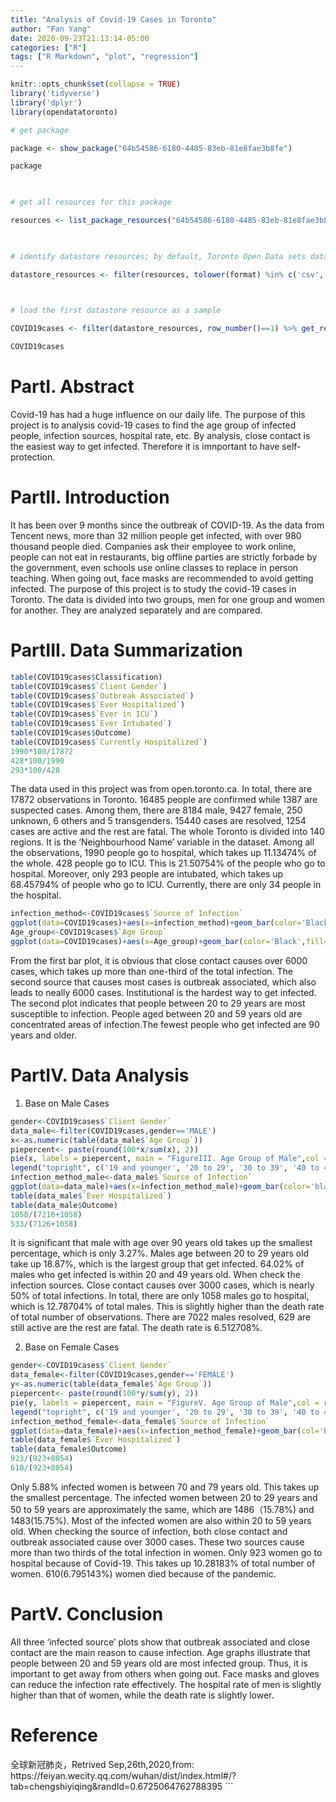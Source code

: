 ```yaml
---
title: "Analysis of Covid-19 Cases in Toronto"
author: "Fan Yang"
date: 2020-09-23T21:13:14-05:00
categories: ["R"]
tags: ["R Markdown", "plot", "regression"]
---
```


```r
knitr::opts_chunk$set(collapse = TRUE)
library('tidyverse')
library('dplyr')
library(opendatatoronto)

# get package

package <- show_package("64b54586-6180-4485-83eb-81e8fae3b8fe")

package

 

# get all resources for this package

resources <- list_package_resources("64b54586-6180-4485-83eb-81e8fae3b8fe")

 

# identify datastore resources; by default, Toronto Open Data sets datastore resource format to CSV for non-geospatial and GeoJSON for geospatial resources

datastore_resources <- filter(resources, tolower(format) %in% c('csv', 'geojson'))

 

# load the first datastore resource as a sample

COVID19cases <- filter(datastore_resources, row_number()==1) %>% get_resource()

COVID19cases
```

# PartI. Abstract
Covid-19 has had a huge influence on our daily life. The purpose of this project is to analysis covid-19 cases to find the age group of infected people, infection sources, hospital rate, etc. By analysis, close contact is the easiest way to get infected. Therefore it is imnportant to have self-protection.

# PartII. Introduction
It has been over 9 months since the outbreak of COVID-19. As the data from Tencent news, more than 32 million people get infected, with over 980 thousand people died. Companies ask their employee to work online, people can not eat in restaurants, big offline parties are strictly forbade by the government, even schools use online classes to replace in person teaching. When going out, face masks are recommended to avoid getting infected.
The purpose of this project is to study the covid-19 cases in Toronto. The data is divided into two groups, men for one group and women for another. They are analyzed separately and are compared.

# PartIII. Data Summarization

```r
table(COVID19cases$Classification)
table(COVID19cases$`Client Gender`)
table(COVID19cases$`Outbreak Associated`)
table(COVID19cases$`Ever Hospitalized`)
table(COVID19cases$`Ever in ICU`)
table(COVID19cases$`Ever Intubated`)
table(COVID19cases$Outcome)
table(COVID19cases$`Currently Hospitalized`)
1990*100/17872
428*100/1990
293*100/428
```
The data used in this project was from open.toronto.ca. In total, there are 17872 observations in Toronto. 16485 people are confirmed while 1387 are suspected cases. Among them, there are 8184 male, 9427 female, 250 unknown, 6 others and 5 transgenders. 15440 cases are resolved, 1254 cases are active and the rest  are fatal.  The whole Toronto is divided into 140 regions. It is the 'Neighbourhood Name' variable in the dataset. Among all the observations, 1990 people go to hospital, which takes up 11.13474% of the whole. 428 people go to ICU. This is 21.50754% of the people who go to hospital. Moreover, only 293 people are intubated, which takes up 68.45794% of people who go to ICU. Currently, there are only 34 people in the hospital.

```r
infection_method<-COVID19cases$`Source of Infection`
ggplot(data=COVID19cases)+aes(x=infection_method)+geom_bar(color='Black',fill='Light Blue')+coord_flip()+labs(title = "FigureI. Sources that Infect Covid_19")
Age_group<-COVID19cases$`Age Group`
ggplot(data=COVID19cases)+aes(x=Age_group)+geom_bar(color='Black',fill='white')+coord_flip()+labs(title = "FigureII. Age of People Get Infected")
```
From the first bar plot, it is obvious that close contact causes over 6000 cases, which takes up more than one-third of the total infection. The second source that causes most cases is outbreak associated, which also leads to neally 6000 cases. Institutional is the hardest way to get infected.
The second plot indicates that people between 20 to 29 years are most susceptible to infection. People aged between 20 and 59 years old are concentrated areas of infection.The fewest people who get infected are 90 years and older.

# PartIV. Data Analysis
1. Base on Male Cases
```r
gender<-COVID19cases$`Client Gender`
data_male<-filter(COVID19cases,gender=='MALE')
x<-as.numeric(table(data_male$`Age Group`))
piepercent<- paste(round(100*x/sum(x), 2))
pie(x, labels = piepercent, main = "FigureIII. Age Group of Male",col = rainbow(length(x)))
legend("topright", c('19 and younger', '20 to 29', '30 to 39', '40 to 49', '50 to 59', '60 to 69', '70 to 79', '80 to 89', '90 and older','NA'), cex = 0.8,fill =rainbow(length(x)))
infection_method_male<-data_male$`Source of Infection`
ggplot(data=data_male)+aes(x=infection_method_male)+geom_bar(color='black',fill=' red')+coord_flip()+labs(title = "FigureIV. Sources that Infect Covid_19 of Male")
table(data_male$`Ever Hospitalized`)
table(data_male$Outcome)
1058/(7216+1058)
533/(7126+1058)
```
It is significant that male with age over 90 years old takes up the smallest percentage, which is only 3.27%. Males age between 20 to 29 years old take up 18.87%, which is the largest group that get infected. 64.02% of males who get infected is within 20 and 49 years old. When check the infection sources. Close contact causes over 3000 cases, which is nearly 50% of total infections. In total, there are only 1058 males go to hospital, which is 12.78704% of total males. This is slightly higher than the death rate of total number of observations. There are 7022 males resolved, 629 are still active are the rest are fatal. The death rate is 6.512708%.

2. Base on Female Cases
```r
gender<-COVID19cases$`Client Gender`
data_female<-filter(COVID19cases,gender=='FEMALE')
y<-as.numeric(table(data_female$`Age Group`))
piepercent<- paste(round(100*y/sum(y), 2))
pie(y, labels = piepercent, main = "FigureV. Age Group of Male",col = rainbow(length(y)))
legend("topright", c('19 and younger', '20 to 29', '30 to 39', '40 to 49', '50 to 59', '60 to 69', '70 to 79', '80 to 89', '90 and older','NA'), cex = 0.8,fill =rainbow(length(y)))
infection_method_female<-data_female$`Source of Infection`
ggplot(data=data_female)+aes(x=infection_method_female)+geom_bar(col='black',fill='blue ')+coord_flip()+labs(title = "FigureVI. Sources that Infect Covid_19 of Female")
table(data_female$`Ever Hospitalized`)
table(data_female$Outcome)
923/(923+8054)
610/(923+8054)
```
Only 5.88% infected women is between 70 and 79 years old. This takes up the smallest percentage. The infected women between 20 to 29 years and 50 to 59 years are approximately the same, which are 1486（15.78%) and 1483(15.75%). Most of the infected women are also within 20 to 59 years old. When checking the source of infection, both close contact and outbreak associated cause over 3000 cases. These two sources cause more than two thirds of the total infection in women. Only 923 women go to hospital because of Covid-19. This takes up 10.28183% of total number of women. 610(6.795143%) women died because of the pandemic.

# PartV. Conclusion
All three 'infected source' plots show that outbreak associated and close contact are the main reason to cause infection. Age graphs illustrate that people between 20 and 59 years old are most infected group. Thus, it is important to get away from others when going out. Face masks and gloves can reduce the infection rate effectively. The hospital rate of men is slightly higher than that of women, while the death rate is slightly lower. 


# Reference
全球新冠肺炎，Retrived Sep,26th,2020,from: https://feiyan.wecity.qq.com/wuhan/dist/index.html#/?tab=chengshiyiqing&randId=0.6725064762788395
```

